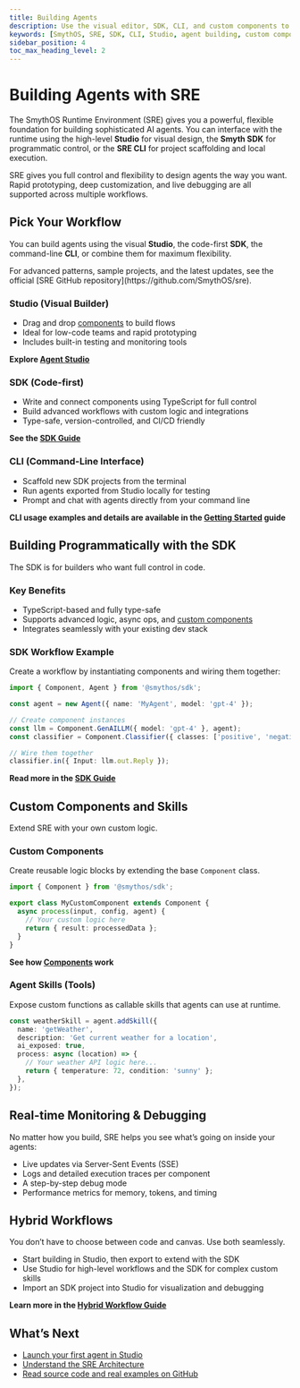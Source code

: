 ```yaml
---
title: Building Agents
description: Use the visual editor, SDK, CLI, and custom components to design, monitor, and extend agents in the SmythOS Runtime Environment.
keywords: [SmythOS, SRE, SDK, CLI, Studio, agent building, custom components, observability]
sidebar_position: 4
toc_max_heading_level: 2
---
```


# Building Agents with SRE

The SmythOS Runtime Environment (SRE) gives you a powerful, flexible foundation for building sophisticated AI agents. You can interface with the runtime using the high-level **Studio** for visual design, the **Smyth SDK** for programmatic control, or the **SRE CLI** for project scaffolding and local execution.

<InfoCallout title="Why this matters">
SRE gives you full control and flexibility to design agents the way you want. Rapid prototyping, deep customization, and live debugging are all supported across multiple workflows.
</InfoCallout>

<Spacer size="md" />

## Pick Your Workflow

You can build agents using the visual **Studio**, the code-first **SDK**, the command-line **CLI**, or combine them for maximum flexibility.

<TipCallout title="Advanced patterns from the SRE repo">
For advanced patterns, sample projects, and the latest updates, see the official [SRE GitHub repository](https://github.com/SmythOS/sre).
</TipCallout>

### Studio (Visual Builder)

-   Drag and drop [components](/docs/agent-runtime/components) to build flows
-   Ideal for low-code teams and rapid prototyping
-   Includes built-in testing and monitoring tools

 **Explore [Agent Studio](/docs/agent-studio/overview)**

### SDK (Code-first)

-   Write and connect components using TypeScript for full control
-   Build advanced workflows with custom logic and integrations
-   Type-safe, version-controlled, and CI/CD friendly

 **See the [SDK Guide](/docs/agent-runtime/sdk-guide)**

### CLI (Command-Line Interface)

-   Scaffold new SDK projects from the terminal
-   Run agents exported from Studio locally for testing
-   Prompt and chat with agents directly from your command line

 **CLI usage examples and details are available in the [Getting Started](/docs/agent-runtime/getting-started) guide**

<Spacer size="md" />

## Building Programmatically with the SDK

The SDK is for builders who want full control in code.

### Key Benefits

-   TypeScript-based and fully type-safe
-   Supports advanced logic, async ops, and [custom components](/docs/agent-runtime/components)
-   Integrates seamlessly with your existing dev stack

### SDK Workflow Example

Create a workflow by instantiating components and wiring them together:

```typescript
import { Component, Agent } from '@smythos/sdk';

const agent = new Agent({ name: 'MyAgent', model: 'gpt-4' });

// Create component instances
const llm = Component.GenAILLM({ model: 'gpt-4' }, agent);
const classifier = Component.Classifier({ classes: ['positive', 'negative'] }, agent);

// Wire them together
classifier.in({ Input: llm.out.Reply });
```

 **Read more in the [SDK Guide](/docs/agent-runtime/sdk-guide)**

<Spacer size="md" />

## Custom Components and Skills

Extend SRE with your own custom logic.

### Custom Components

Create reusable logic blocks by extending the base <code>Component</code> class.

```typescript
import { Component } from '@smythos/sdk';

export class MyCustomComponent extends Component {
  async process(input, config, agent) {
    // Your custom logic here
    return { result: processedData };
  }
}
```

 **See how [Components](/docs/agent-runtime/components) work**

### Agent Skills (Tools)

Expose custom functions as callable skills that agents can use at runtime.

```typescript
const weatherSkill = agent.addSkill({
  name: 'getWeather',
  description: 'Get current weather for a location',
  ai_exposed: true,
  process: async (location) => {
    // Your weather API logic here...
    return { temperature: 72, condition: 'sunny' };
  },
});
```

<Spacer size="md" />

## Real-time Monitoring & Debugging

No matter how you build, SRE helps you see what’s going on inside your agents:

-   Live updates via Server-Sent Events (SSE)
-   Logs and detailed execution traces per component
-   A step-by-step debug mode
-   Performance metrics for memory, tokens, and timing

<Spacer size="md" />

## Hybrid Workflows

You don’t have to choose between code and canvas. Use both seamlessly.

-   Start building in Studio, then export to extend with the SDK
-   Use Studio for high-level workflows and the SDK for complex custom skills
-   Import an SDK project into Studio for visualization and debugging

 **Learn more in the [Hybrid Workflow Guide](/docs/agent-runtime/hybrid-workflows)**

<Spacer size="md" />

## What’s Next

-   [Launch your first agent in Studio](/docs/agent-studio/quickstart)
-   [Understand the SRE Architecture](/docs/agent-runtime/architecture)
-   [Read source code and real examples on GitHub](https://github.com/SmythOS/sre)

<Spacer size="md" />
